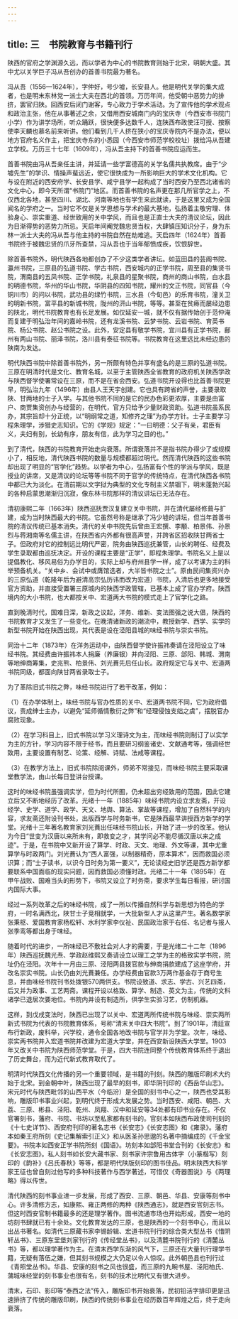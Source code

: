 ```yaml
---
---
---
```

title: 三　书院教育与书籍刊行
---




陕西的官府之学渊源久远，而以学者为中心的书院教育则始于北宋，明朝大盛。其中尤以关学巨子冯从吾创办的首善书院最为著名。

冯从吾（1556—1624年），字仲好，号少墟，长安县人。他是明代关学的集大成者，也是明末东林党一派士大夫在西北的首领。万历年间，他受朝中恶势力的排挤，罢官归陕。回西安后闭门谢客，专心致力于学术活动。为了宣传他的学术观点和政治主张，他在从事著述之余，又借用西安城南门内的宝庆寺（今西安市书院门小学）作为讲学场所，听众踊跃，很快便多达数千人，连陕西布政使汪可授、按察使李天麟也慕名前来听讲。他们看到几千人挤在狭小的宝庆寺院内不是办法，便以地方官府名义作主，把宝庆寺东的小悉园（今西安市师范学校校址）拨给冯从吾建立学校。万历三十七年（1609年），冯从吾主持下的首善书院应运而生。

首善书院由冯从吾亲任主讲，并延请一些学富德高的关学名儒共执教席。由于“少墟先生”的学识、情操声蜚远近，使它很快成为一所影响巨大的学术文化机构。它与设在附近的西安府学、长安县学、咸宁县学一起构成了当时西安乃至西北诸省的文化中心，即今天所谓“书院门”地区。而首善书院的名声更在那几所官学之上，不仅西北各地，甚至四川、湖北、河南等地也有学生来此就读，于是这里又成为全国闻名的学府之一。当时它不仅是关学思想与学术的最大基地，弘扬着主敬穷理、体验身心、崇实重道、经世致用的关中学风，而且也是正直士大夫的清议论坛，因此为日渐得势的恶势力所忌。天启年间阉党魏忠贤当权，大肆镇压知识分子，身为东林一派士大夫的冯从吾与他主持的书院自然在劫难逃。天启四年（1624年）首善书院终于被魏忠贤的爪牙所查禁，冯从吾也于当年郁愤成疾，饮恨辞世。

除首善书院外，明代陕西各地都创办了不少这类学者讲坛。如蓝田县的芸阁书院、瀛州书院，三原县的弘道书院、学古书院，西安城内的正学书院，周至县的集贤书院，渭南县的五凤书院、正学书院，礼泉县的星聚书院，商州的商山书院，白水县的明德书院，华州的华山书院，华阴县的四知书院，耀州的文正书院，同官县（今铜川市）的问以书院，武功县的绿竹书院，三水县（今旬邑）的乐育书院，潼关卫的明新书院，富平县的新城书院，陇州的汧山书院，等等。甚至在贫瘠而屡经边患的陕北，明代书院教育也有长足发展。如仅延安一城，就不仅有据传始创于范仲淹而复建于明弘治年间的嘉岭书院，还有龙溪书院、云梦书院、云岩书院、育英书院、杨公书院、赵公书院之设。此外，安定县有敬学书院，宜川县有正学书院，鄜州有两山书院、丽泽书院，洛川县有泰征书院等。书院教育在这里远比未经边患的陕南为发达。

明代陕西书院中除首善书院外，另一所颇有特色并享有盛名的是三原的弘道书院。三原在明清时代是文化、教育名城，以至于主管陕西全省教育的政府机关陕西学政与陕西督学使署常设在三原，而不是在省会西安。弘道书院开设得也比首善书院更早，明弘治九年（1496年）由县人王天宇创建。它也具有跨省的声誉，主要录取陕、甘两地的士子入学。与其他书院不同的是它的民办色彩更浓厚，主要是由富户、商贾集资创办与经营的，在明代，官方只给予少量财政资助。弘道书院虽系民办，其宗旨却十分正统，以“明纲常之道，知修齐之理”为办学方针。士子主要学习程朱理学，涉猎史志知识。它的《学规》规定：“一曰明德：父子有亲，君臣有义，夫妇有别，长幼有序，朋友有信，此为学习之目的也。”

到了清代，陕西的书院教育开始走向衰落。所谓衰落并不是指书院办得少了或规模小了，相反地，清代陕西书院的数量与规模都超过明代。然而清代陕西的这些书院却出现了明显的“官学化”趋势。以学者为中心，弘扬富有个性的学派与学风，既是授业的讲席，又是清议的论坛等等书院不同于官学的传统特点，在清代陕西各书院中都已大为淡化。在清前期以文字狱为典型的文化专制主义禁锢下，明末蓬勃兴起的各种启蒙思潮渐归沉寂，像东林书院那样的清议讲坛已无法存在。

清初康熙二年（1663年）陕西巡抚贾汉复建立关中书院，并在清代屡经修葺与扩建，成为当时陕西最大的书院。它虽然号称是继承了冯少墟的讲坛，但当年首善书院的清议传统已基本消失。清代的关中书院先后曾由王宏撰、李颙、柏景伟、孙景烈与蒋湘南等名儒主讲，在陕西省内外都有很高声誉，并跨省区招收陕甘两省士子。但政府对它的控制远比明代严密，院务由陕西巡抚兼管，山长的聘任、经费及学生录取都由巡抚决定。开设的课程主要是“正学”，即程朱理学。书院名义上是以提倡教化、移风易俗为办学目的，实际上却与府州县学一样，成了以考课为主的科举预备机关。“关中乡、会试中或膺馆选者，大半皆书院之士”。原由民间集资兴办的三原弘道（乾隆年后为避清高宗弘历讳而改为宏道）书院，入清后也更多地接受官方资助，并直接受置署三原城内的陕西学政管辖，已基本上成了官办学府。陕西境内的大小书院，也大都按关中、宏道两大书院的模式走上了官学化之路。

直到晚清时代，国难日深，新政之议起，洋务、维新、变法图强之说大倡，陕西的书院教育才又发生了一些变化。在晚清诸新政的潮流中，教授新学、西学、实学的新型书院开始在陕西出现，其代表是设在泾阳县城的味经书院与崇实书院。

同治十二年（1873年）在洋务运动中，由陕西督学使许振祎奏请在泾阳设立了味经书院。其经费由许振祎本人捐廉（养廉银）并向泾阳、三原、郃阳、韩城、渭南等地绅商筹集，史兆熊、柏景伟、刘光蕡先后任山长。政府规定它与关中、宏道两书院同级，都面向陕甘两省录取士子。

为了革除旧式书院之弊，味经书院进行了若干改革，例如：

（1）在办学体制上，味经书院与官办性质的关中、宏道两书院不同，它为政府倡议，责成绅士主办，以避免“延师循情敷衍之弊”和“经理侵蚀支绌之虞”，摆脱官办腐败现象。

（2）在学习科目上，旧式书院以学习义理诗文为主，而味经书院则制订了以实学为主的方针，学习内容不限于经书，而且要研习纲鉴诸史、文献通考等，强调经世致用，主要设置有制艺、论策、经解、诗赋、法戒等课程。

（3）在教学方法上，旧式书院除阅课外，师弟不常接见，而味经书院主要采取课堂教学法，由山长每日登讲台授课。

这时的味经书院虽强调实学，但为时代所囿，仍未超出穷经致用的范围，因此它建立后又不断地经历了改革。光绪十一年（1885年）味经书院内设立求友斋，开设经学、史学、道学、政学、天文、地舆、算法、掌故等课程，增加了自然科学的内容，求友斋还附设刊书处，出版西学与时务新书，它是陕西最早讲授西方新学的学堂。光绪十三年著名教育家刘光蕡出任味经书院山长，开始了进一步的改革。他认为今日“世变为汉唐以来所未有，即救变之才，其学问必不能尽循汉唐以来之成迹”。于是，在书院中又新开设了算学、时政、天文、地理、外文等课，其中尤重算学与时政两门。刘光蕡认为“西人富强，以制器精奇，原本算术”，因而救国必须识算；而“士子读书，以识今日时务为第一要义”，无论读经史旧学还是西方新学都要联系中国面临的现实问题，因而救国必须懂时政。光绪二十一年（1895年）在甲午战败、国难当头的形势下，书院又设立了时务斋，要求学生每日看报，研讨国内国际大事。

经过一系列改革之后的味经书院，成了一所以传播自然科学与新思想为特色的学府，一时名满西北，陕甘士子竞相就学，一大批新型人才从这里产生。著名数学家张秉枢、爱国教育家杨松轩、水利学家李仪祉、民国政治家于右任、名记者与报人张季鸾等都出身于味经。

随着时代的进步，一所味经已不敷社会对人才的需要，于是光绪二十二年（1896年）陕西巡抚魏光焘、学政赵维熙又奏请设立以理工之学为主的格致实学书院，院址仍在泾阳。次年十一月由三原、泾阳两县拨官款与绅商捐款建成了这座学府，并改名崇实书院。山长仍由刘光蕡兼任。办学经费由官款3万两作基金存于商号生息，并由味经书院刊书处拨银570两供支。书院设致道、求志、学古、兴艺四斋，后又并为政事、工艺两斋。课程开设以格致、算学、制造、英文为主，传统的文科诸学已退居次要地位。书院内并设有制造所，供学生实验习艺，仿制机器。

这样，到戊戌变法时，陕西已出现了以关中、宏道两所传统书院与味经、崇实两所新式书院为代表的书院教育体系，号称“清末关中四大书院”。到了1901年，清廷宣布行新政，废科举，兴学校，通令全国各地改书院与官学并为学堂。次年，味经、崇实两书院并入宏道书院并改建为宏道大学堂，并在西安新设陕西大学堂。1903年又改关中书院为陕西师范学堂。于是，四大书院连同整个传统教育体系终于退出了历史舞台，而为近代新式教育取代了。

明清时代陕西文化传播的另一个重要领域，是书籍的刊刻。陕西的雕版印刷术大约始于北宋。到金朝中叶，陕西出现了最早的刻书，即华阴刊印的《西岳华山志》。宋元时代与陕西毗邻的山西平水（今临汾）是全国的刻书中心之一，陕西也受其影响，雕版印书事业兴起，到明代终于形成大发展之势。当时西安、咸阳、朝邑、大荔、三原、彬县、泾阳、乾州、凤翔、汉中和延安等34处都有印书业存在。不仅官署刻书，藩府、书院、书坊以至私家都有刻书的。官刻本如陕西布政使司刊刻的《十七史详节》、西安府刊印的著名志书《长安志》《长安志图》和《雍录》。藩府本如秦王府所刻《史记集解索引正义》和从医圣孙思邈的名著中摘编成的《千金宝要》。书院本如西安正学书院所刻《国语》。坊刻本如郃阳书堂合刊的《长安志》和《长安志图》。私人刻书如长安大藏书家、刻书家许宗鲁用古体字（小篆楷写）刻印的《韵补》《吕氏春秋》等等，都是明代陕版刻印的图书佳品。明末陕西大科学家王征也曾自刻过他写的多种科技著作与西学著述，可惜仅《奇器图说》与《两理略》得以传世。

清代陕西的刻书事业进一步发展，形成了西安、三原、朝邑、华县、安康等刻书中心。许多清修方志，如康熙、雍正两修的两种《陕西通志》，就是西安官刻志书。但这时西安官制书籍最多的还是理学著作。图书流通市场也开始形成，西安一地的坊刻书肆就已有十余处。文化教育发达的三原，也是陕西的一个刻书中心，而且以出丛书著名。如清代三原藏书家李锡龄辑、宏道书院刊行的综合类大型丛书《惜阴轩丛书》、三原东里堡刘家刊行的《传经堂丛书》，以及清麓书院刊行的《清麓丛书》等，都以理学著作为主。在清末西学东渐的风气下，三原还在大量刊行理学书籍，无疑有落伍之嫌，但其刻书规模之大仍足以令人惊叹。此外朝邑县也刊行过《青照堂丛书》。华县、安康的刻书之风也很盛，而三原的九畹书屋、泾阳柏氏、蒲城味经堂的刻书事业也很有名，刻书的技术比明代又有很大进步。

清末，石印、影印等“泰西之法”传入，雕版印书开始衰落，民初铅活字排印更是迅速排挤了传统的雕版印刷，陕西的传统刻书事业在经历数百年辉煌之后，终于走向衰落。